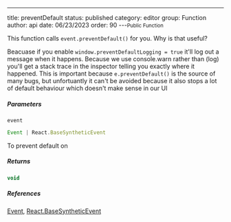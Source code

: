 ---
title: preventDefault
status: published
category: editor
group: Function
author: api
date: 06/23/2023
order: 90
---<Small>Public Function</Small>

This function calls `event.preventDefault()` for you. Why is that useful?


Beacuase if you enable `window.preventDefaultLogging = true` it'll log out a message when it happens. Because we use console.warn rather than (log) you'll get a stack trace in the inspector telling you exactly where it happened. This is important because `e.preventDefault()` is the source of many bugs, but unfortuantly it can't be avoided because it also stops a lot of default behaviour which doesn't make sense in our UI


##### Parameters


<ParametersTable>

<ParametersTableRow>
<ParametersTableName>

`event`

</ParametersTableName>
<ParametersTableDescription>

```ts
Event | React.BaseSyntheticEvent
```

To prevent default on




</ParametersTableDescription>
</ParametersTableRow>
</ParametersTable>

##### Returns


```ts
void
```

##### References

[Event](/gen/Event-interface), [React.BaseSyntheticEvent](/gen/@types/react-React-BaseSyntheticEvent-interface)

